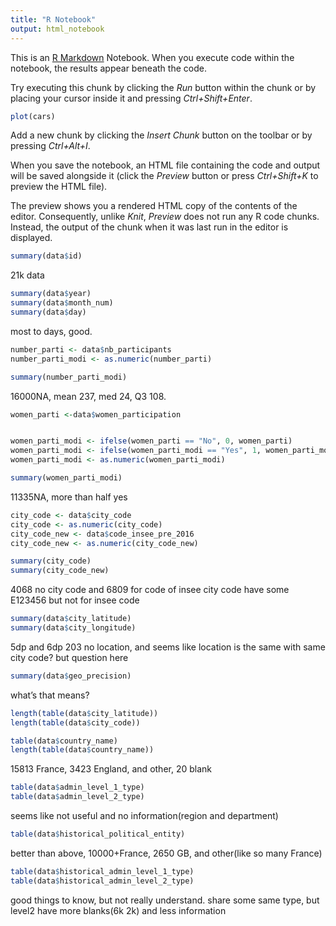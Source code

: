 ---
title: "R Notebook"
output: html_notebook
---

This is an [R Markdown](http://rmarkdown.rstudio.com) Notebook. When you execute code within the notebook, the results appear beneath the code. 

Try executing this chunk by clicking the *Run* button within the chunk or by placing your cursor inside it and pressing *Ctrl+Shift+Enter*. 

```{r}
plot(cars)
```

Add a new chunk by clicking the *Insert Chunk* button on the toolbar or by pressing *Ctrl+Alt+I*.

When you save the notebook, an HTML file containing the code and output will be saved alongside it (click the *Preview* button or press *Ctrl+Shift+K* to preview the HTML file).

The preview shows you a rendered HTML copy of the contents of the editor. Consequently, unlike *Knit*, *Preview* does not run any R code chunks. Instead, the output of the chunk when it was last run in the editor is displayed.







```{r}
summary(data$id)
```
21k data




```{r}
summary(data$year)
summary(data$month_num)
summary(data$day)
```
most to days, good.



```{r}

number_parti <- data$nb_participants
number_parti_modi <- as.numeric(number_parti)

summary(number_parti_modi)
```
16000NA, mean 237, med 24, Q3 108.


```{r}
women_parti <-data$women_participation


women_parti_modi <- ifelse(women_parti == "No", 0, women_parti)
women_parti_modi <- ifelse(women_parti_modi == "Yes", 1, women_parti_modi)
women_parti_modi <- as.numeric(women_parti_modi)

summary(women_parti_modi)
```
11335NA, more than half yes


```{r}
city_code <- data$city_code
city_code <- as.numeric(city_code)
city_code_new <- data$code_insee_pre_2016
city_code_new <- as.numeric(city_code_new)

summary(city_code)
summary(city_code_new)

```
4068 no city code   and 6809 for code of insee
city code have some E123456   but not for insee code


```{r}
summary(data$city_latitude)
summary(data$city_longitude)
```
5dp and 6dp
203 no location, and seems like location is the same with same city code?
but question here

```{r}
summary(data$geo_precision)
```
what's that means?



```{r}
length(table(data$city_latitude))
length(table(data$city_code))

```



```{r}
table(data$country_name)
length(table(data$country_name))
```
15813 France, 3423 England, and other, 20 blank

```{r}
table(data$admin_level_1_type)
table(data$admin_level_2_type)
```
seems like not useful and no information(region and department)




```{r}
table(data$historical_political_entity)
```
better than above, 10000+France, 2650 GB, and other(like so many France)

```{r}
table(data$historical_admin_level_1_type)
table(data$historical_admin_level_2_type)
```
good things to know, but not really understand.
share some same type, but level2 have more blanks(6k 2k) and less information













